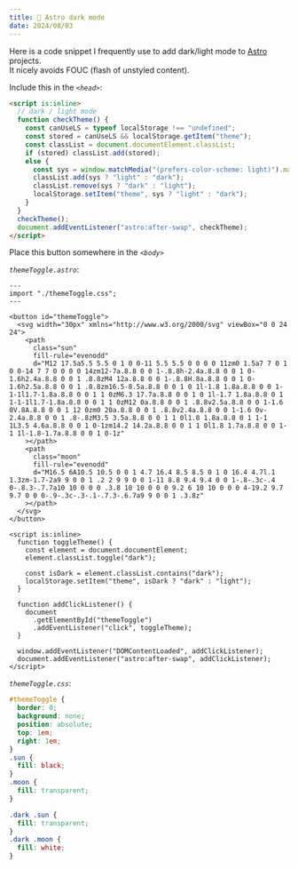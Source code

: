 ---
title: 🌙 Astro dark mode
date: 2024/08/03
---

Here is a code snippet I frequently use to add dark/light mode to [Astro](https://astro.build/) projects.  
It nicely avoids FOUC (flash of unstyled content).

Include this in the _`<head>`_:

```html
<script is:inline>
  // dark / light mode
  function checkTheme() {
    const canUseLS = typeof localStorage !== "undefined";
    const stored = canUseLS && localStorage.getItem("theme");
    const classList = document.documentElement.classList;
    if (stored) classList.add(stored);
    else {
      const sys = window.matchMedia("(prefers-color-scheme: light)").matches;
      classList.add(sys ? "light" : "dark");
      classList.remove(sys ? "dark" : "light");
      localStorage.setItem("theme", sys ? "light" : "dark");
    }
  }
  checkTheme();
  document.addEventListener("astro:after-swap", checkTheme);
</script>
```

Place this button somewhere in the _`<body>`_

_`themeToggle.astro`_:

```astro
---
import "./themeToggle.css";
---

<button id="themeToggle">
  <svg width="30px" xmlns="http://www.w3.org/2000/svg" viewBox="0 0 24 24">
    <path
      class="sun"
      fill-rule="evenodd"
      d="M12 17.5a5.5 5.5 0 1 0 0-11 5.5 5.5 0 0 0 0 11zm0 1.5a7 7 0 1 0 0-14 7 7 0 0 0 0 14zm12-7a.8.8 0 0 1-.8.8h-2.4a.8.8 0 0 1 0-1.6h2.4a.8.8 0 0 1 .8.8zM4 12a.8.8 0 0 1-.8.8H.8a.8.8 0 0 1 0-1.6h2.5a.8.8 0 0 1 .8.8zm16.5-8.5a.8.8 0 0 1 0 1l-1.8 1.8a.8.8 0 0 1-1-1l1.7-1.8a.8.8 0 0 1 1 0zM6.3 17.7a.8.8 0 0 1 0 1l-1.7 1.8a.8.8 0 1 1-1-1l1.7-1.8a.8.8 0 0 1 1 0zM12 0a.8.8 0 0 1 .8.8v2.5a.8.8 0 0 1-1.6 0V.8A.8.8 0 0 1 12 0zm0 20a.8.8 0 0 1 .8.8v2.4a.8.8 0 0 1-1.6 0v-2.4a.8.8 0 0 1 .8-.8zM3.5 3.5a.8.8 0 0 1 1 0l1.8 1.8a.8.8 0 1 1-1 1L3.5 4.6a.8.8 0 0 1 0-1zm14.2 14.2a.8.8 0 0 1 1 0l1.8 1.7a.8.8 0 0 1-1 1l-1.8-1.7a.8.8 0 0 1 0-1z"
    ></path>
    <path
      class="moon"
      fill-rule="evenodd"
      d="M16.5 6A10.5 10.5 0 0 1 4.7 16.4 8.5 8.5 0 1 0 16.4 4.7l.1 1.3zm-1.7-2a9 9 0 0 1 .2 2 9 9 0 0 1-11 8.8 9.4 9.4 0 0 1-.8-.3c-.4 0-.8.3-.7.7a10 10 0 0 0 .3.8 10 10 0 0 0 9.2 6 10 10 0 0 0 4-19.2 9.7 9.7 0 0 0-.9-.3c-.3-.1-.7.3-.6.7a9 9 0 0 1 .3.8z"
    ></path>
  </svg>
</button>

<script is:inline>
  function toggleTheme() {
    const element = document.documentElement;
    element.classList.toggle("dark");

    const isDark = element.classList.contains("dark");
    localStorage.setItem("theme", isDark ? "dark" : "light");
  }

  function addClickListener() {
    document
      .getElementById("themeToggle")
      .addEventListener("click", toggleTheme);
  }

  window.addEventListener("DOMContentLoaded", addClickListener);
  document.addEventListener("astro:after-swap", addClickListener);
</script>
```

_`themeToggle.css`_:

```css
#themeToggle {
  border: 0;
  background: none;
  position: absolute;
  top: 1em;
  right: 1em;
}
.sun {
  fill: black;
}
.moon {
  fill: transparent;
}

.dark .sun {
  fill: transparent;
}
.dark .moon {
  fill: white;
}
```
